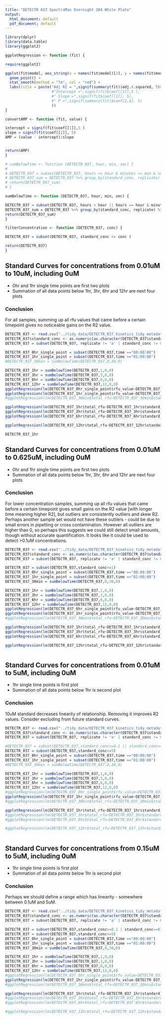 ```yaml
---
title: "DETECTR 037 SpectraMax Overnight 384 White Plate"
output:
  html_document: default
  pdf_document: default
---
```


```r
library(dplyr)
library(data.table)
library(ggplot2)
```

```r
ggplotRegression <- function (fit) {

require(ggplot2)

ggplot(fit$model, aes_string(x = names(fit$model)[2], y = names(fit$model)[1])) + 
  geom_point() +
  stat_smooth(method = "lm", col = "red") +
  labs(title = paste("Adj R2 = ",signif(summary(fit)$adj.r.squared, 5)#,
                     #"Intercept =",signif(fit$coef[[1]],5 ),
                     #" Slope =",signif(fit$coef[[2]], 5),
                     #" P =",signif(summary(fit)$coef[2,4], 5)
                     ))
}
```

```r

convertAMP <- function (fit, value) {

intercept = signif(fit$coef[[1]],5 )
slope = signif(fit$coef[[2]], 5)
AMP = (value - intercept)/slope


return(AMP)
}
```

```r
# sumBelowTime <- function (DETECTR_037, hour, min, sec) {
# 
# DETECTR_037 = subset(DETECTR_037, hours <= hour & minutes <= min & seconds <= sec)
# DETECTR_037_sum = DETECTR_037 %>% group_by(standard_conc, replicate) %>% summarize (total_rfu=sum(rfu_value))
# return(DETECTR_037_sum)
# }

sumBelowTime <- function (DETECTR_037, hour, min, sec) {

DETECTR_037 = subset(DETECTR_037, hours < hour || hours == hour & minutes == 0 & seconds == 0)
DETECTR_037_sum = DETECTR_037 %>% group_by(standard_conc, replicate) %>% summarize (total_rfu=sum(rfu_value))
return(DETECTR_037_sum)
}
```

```r
filterConcentration <- function (DETECTR_037, conc) {

DETECTR_037 = subset(DETECTR_037, standard_conc <= conc )

return(DETECTR_037)
}
```


## Standard Curves for concentrations from 0.01uM to 10uM, including 0uM
+ 0hr and 1hr single time points are first two plots
+ Summation of all data points below 1hr, 3hr, 6hr and 12hr are next four plots

### Conclusion 
For all samples, summing up all rfu values that came before a certain timepoint gives no noticeable gains on the R2 value. 

```r



DETECTR_037 <- read.csv("../tidy_data/DETECTR_037_kinetics_tidy_metadata.csv")
DETECTR_037$standard_conc <- as.numeric(as.character(DETECTR_037$standard_conc))
DETECTR_037 = subset(DETECTR_037, replicate != 'a' | standard_conc != 0.0195312)

DETECTR_037_0hr_single_point = subset(DETECTR_037,time =="00:00:00")
DETECTR_037_1hr_single_point = subset(DETECTR_037,time =="01:00:00")
#DETECTR_037_30min = sumBelowTime(DETECTR_037,0,30,0)

DETECTR_037_1hr = sumBelowTime(DETECTR_037,1,0,0)
DETECTR_037_3hr = sumBelowTime(DETECTR_037,3,0,0)
DETECTR_037_6hr = sumBelowTime(DETECTR_037,6,0,0)
DETECTR_037_12hr = sumBelowTime(DETECTR_037,12,0,0)
ggplotRegression(lm(DETECTR_037_0hr_single_point$rfu_value~DETECTR_037_0hr_single_point$standard_conc))
ggplotRegression(lm(DETECTR_037_1hr_single_point$rfu_value~DETECTR_037_1hr_single_point$standard_conc))
#ggplotRegression(lm(DETECTR_037_30min$total_rfu~DETECTR_037_30min$standard_conc))

ggplotRegression(lm(DETECTR_037_1hr$total_rfu~DETECTR_037_1hr$standard_conc)) 
ggplotRegression(lm(DETECTR_037_3hr$total_rfu~DETECTR_037_3hr$standard_conc))
ggplotRegression(lm(DETECTR_037_6hr$total_rfu~DETECTR_037_6hr$standard_conc))

ggplotRegression(lm(DETECTR_037_12hr$total_rfu~DETECTR_037_12hr$standard_conc))

DETECTR_037_1hr

```



## Standard Curves for concentrations from 0.01uM to 0.625uM, including 0uM
+ 0hr and 1hr single time points are first two plots
+ Summation of all data points below 1hr, 3hr, 6hr and 12hr are next four plots

### Conclusion
For lower concentration samples, summing up all rfu values that came before a certain timepoint gives small gains on the R2 value [with longer time meaning higher R2], but outliers are consistently outliers and skew R2. Perhaps another sample set would not have these outliers - could be due to small errors in pipetting or cross contamination. However all outliers are higher than 0, so perhaps this suggests we could still detect small amounts, though without accurate quantification. It looks like it could be used to detect >0.1uM concentrations.

```r
DETECTR_037 <- read.csv("../tidy_data/DETECTR_037_kinetics_tidy_metadata.csv")
DETECTR_037$standard_conc <- as.numeric(as.character(DETECTR_037$standard_conc))
DETECTR_037 = subset(DETECTR_037, replicate != 'a' | standard_conc != 0.0195312)

DETECTR_037 = subset(DETECTR_037,standard_conc<=1)
DETECTR_037_0hr_single_point = subset(DETECTR_037,time =="00:00:00")
DETECTR_037_1hr_single_point = subset(DETECTR_037,time =="01:00:00")
DETECTR_037_30min = sumBelowTime(DETECTR_037,0,30,0)

DETECTR_037_1hr = sumBelowTime(DETECTR_037,1,0,0)
DETECTR_037_3hr = sumBelowTime(DETECTR_037,3,0,0)
DETECTR_037_6hr = sumBelowTime(DETECTR_037,6,0,0)
DETECTR_037_12hr = sumBelowTime(DETECTR_037,12,0,0)
ggplotRegression(lm(DETECTR_037_0hr_single_point$rfu_value~DETECTR_037_0hr_single_point$standard_conc))
ggplotRegression(lm(DETECTR_037_1hr_single_point$rfu_value~DETECTR_037_1hr_single_point$standard_conc))
#ggplotRegression(lm(DETECTR_037_30min$total_rfu~DETECTR_037_30min$standard_conc))

ggplotRegression(lm(DETECTR_037_1hr$total_rfu~DETECTR_037_1hr$standard_conc))
ggplotRegression(lm(DETECTR_037_3hr$total_rfu~DETECTR_037_3hr$standard_conc))
ggplotRegression(lm(DETECTR_037_6hr$total_rfu~DETECTR_037_6hr$standard_conc))

ggplotRegression(lm(DETECTR_037_12hr$total_rfu~DETECTR_037_12hr$standard_conc))



```


## Standard Curves for concentrations from 0.01uM to 5uM, including 0uM
+ 1hr single time points is first plot
+ Summation of all data points below 1hr is second plot

### Conclusion
10uM standard decreases linearity of relationship. Removing it improves R2 values. Consider excluding from future standard curves.

```r
DETECTR_037 <- read.csv("../tidy_data/DETECTR_037_kinetics_tidy_metadata.csv")
DETECTR_037$standard_conc <- as.numeric(as.character(DETECTR_037$standard_conc))
DETECTR_037 = subset(DETECTR_037, replicate != 'a' | standard_conc != 0.0195312)

#DETECTR_037 = subset(DETECTR_037,standard_conc>=0.1 || standard_conc==0)
DETECTR_037 = subset(DETECTR_037,standard_conc<=5)
DETECTR_037_0hr_single_point = subset(DETECTR_037,time =="00:00:00")
DETECTR_037_1hr_single_point = subset(DETECTR_037,time =="01:00:00")
#DETECTR_037_30min = sumBelowTime(DETECTR_037,0,30,0)

DETECTR_037_1hr = sumBelowTime(DETECTR_037,1,0,0)
DETECTR_037_3hr = sumBelowTime(DETECTR_037,3,0,0)
DETECTR_037_6hr = sumBelowTime(DETECTR_037,6,0,0)
DETECTR_037_12hr = sumBelowTime(DETECTR_037,12,0,0)
#ggplotRegression(lm(DETECTR_037_0hr_single_point$rfu_value~DETECTR_037_0hr_single_point$standard_conc))
ggplotRegression(lm(DETECTR_037_1hr_single_point$rfu_value~DETECTR_037_1hr_single_point$standard_conc))
#ggplotRegression(lm(DETECTR_037_30min$total_rfu~DETECTR_037_30min$standard_conc))

ggplotRegression(lm(DETECTR_037_1hr$total_rfu~DETECTR_037_1hr$standard_conc))
#ggplotRegression(lm(DETECTR_037_3hr$total_rfu~DETECTR_037_3hr$standard_conc))
#ggplotRegression(lm(DETECTR_037_6hr$total_rfu~DETECTR_037_6hr$standard_conc))

#ggplotRegression(lm(DETECTR_037_12hr$total_rfu~DETECTR_037_12hr$standard_conc))



```


## Standard Curves for concentrations from 0.15uM to 5uM, including 0uM
+ 1hr single time points is first plot
+ Summation of all data points below 1hr is second plot

### Conclusion
Perhaps we should define a range which has linearity - somewhere between 0.1uM and 5uM.

```r
DETECTR_037 <- read.csv("../tidy_data/DETECTR_037_kinetics_tidy_metadata.csv")
DETECTR_037$standard_conc <- as.numeric(as.character(DETECTR_037$standard_conc))
DETECTR_037 = subset(DETECTR_037, replicate != 'a' | standard_conc != 0.0195312)

DETECTR_037 = subset(DETECTR_037,standard_conc>=0.1 | standard_conc==0)
DETECTR_037 = subset(DETECTR_037,standard_conc<=5)
DETECTR_037_0hr_single_point = subset(DETECTR_037,time =="00:00:00")
DETECTR_037_1hr_single_point = subset(DETECTR_037,time =="01:00:00")
DETECTR_037_30min = sumBelowTime(DETECTR_037,0,30,0)

DETECTR_037_1hr = sumBelowTime(DETECTR_037,1,0,0)
DETECTR_037_3hr = sumBelowTime(DETECTR_037,3,0,0)
DETECTR_037_6hr = sumBelowTime(DETECTR_037,6,0,0)
DETECTR_037_12hr = sumBelowTime(DETECTR_037,12,0,0)
#ggplotRegression(lm(DETECTR_037_0hr_single_point$rfu_value~DETECTR_037_0hr_single_point$standard_conc))
ggplotRegression(lm(DETECTR_037_1hr_single_point$rfu_value~DETECTR_037_1hr_single_point$standard_conc))
#ggplotRegression(lm(DETECTR_037_30min$total_rfu~DETECTR_037_30min$standard_conc))

ggplotRegression(lm(DETECTR_037_1hr$total_rfu~DETECTR_037_1hr$standard_conc))
#ggplotRegression(lm(DETECTR_037_3hr$total_rfu~DETECTR_037_3hr$standard_conc))
#ggplotRegression(lm(DETECTR_037_6hr$total_rfu~DETECTR_037_6hr$standard_conc))

#ggplotRegression(lm(DETECTR_037_12hr$total_rfu~DETECTR_037_12hr$standard_conc))



```
